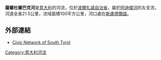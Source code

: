 '''薩爾杜爾巴克河'''是[[意大利|意大利]]的河流，位於[[波爾扎諾自治省|波爾扎諾自治省]]，屬於[[阿迪傑河|阿迪傑河]]的左支流，河道全長21.5公里，流域面積100平方公里，河口處在[[斯盧德爾諾|斯盧德爾諾]]。

==外部連結==
*[http://www.provinz.bz.it/umweltagentur/wasser/saldurbach.asp Civic Network of South Tyrol] {{de icon}} 

{{Italy-geo-stub}}
[[Category:意大利河流|Category:意大利河流]]